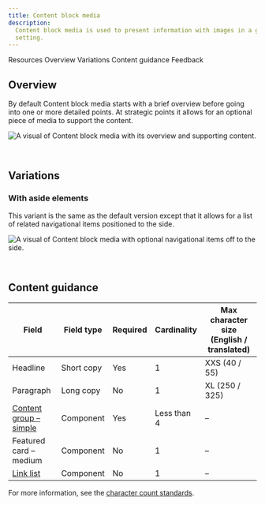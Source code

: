 ```yaml
---
title: Content block media
description:
  Content block media is used to present information with images in a group
  setting.
---
```



<ComponentDescription name="Content block media" type="layout" />

<AnchorLinks>

<AnchorLink>Resources</AnchorLink>
<AnchorLink>Overview</AnchorLink>
<AnchorLink>Variations</AnchorLink>
<AnchorLink>Content guidance</AnchorLink>
<AnchorLink>Feedback</AnchorLink>

</AnchorLinks>

<ResourceLinks name="Content block media" type="layout" />

## Overview

By default Content block media starts with a brief overview before going
into one or more detailed points. At strategic points it allows for an optional
piece of media to support the content.

![A visual of Content block media with its overview and supporting content.](../../images/pattern/content-block-media/content-block-with-media.jpg)

<br />

## Variations

### With aside elements

This variant is the same as the default version except that it allows for a list
of related navigational items positioned to the side.

![A visual of Content block media with optional navigational items off to the side.](../../images/pattern/content-block-media/content-block-with-media-with-aside-elements.jpg)

<br />

## Content guidance

| Field                                                                                          | Field type | Required | Cardinality | Max character size (English / translated) |
| ---------------------------------------------------------------------------------------------- | ---------- | -------- | ----------- | ----------------------------------------- |
| Headline                                                                                       | Short copy | Yes      | 1           | XXS (40 / 55)                             |
| Paragraph                                                                                      | Long copy  | No       | 1           | XL (250 / 325)                            |
| [Content group – simple](https://www.ibm.com/standards/carbon/components/content-group-simple) | Component  | Yes      | Less than 4 | –                                         |
| Featured card – medium                                                                         | Component  | No       | 1           | –                                         |
| [Link list](https://www.ibm.com/standards/carbon/components/link-list)                         | Component  | No       | 1           | –                                         |

For more information, see the [character count standards](https://github.com/carbon-design-system/carbon-for-ibm-dotcom-website/wiki/Character-count-standards).


<ComponentFooter name="Content block media" type="layout" />

